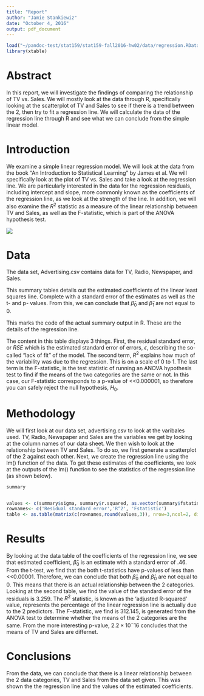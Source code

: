 ```yaml
---
title: "Report"
author: "Jamie Stankiewiz"
date: "October 4, 2016"
output: pdf_document
---
```


```r


load("~/pandoc-test/stat159/stat159-fall2016-hw02/data/regression.RData")
library(xtable)

```


# Abstract

  In this report, we will investigate the findings of comparing the relationship of TV vs. Sales.  We will mostly look at the data through R, specifically looking at the scatterplot of TV and Sales to see if there is a trend between the 2, then try to fit a regression line. We will calculate the data of the regression line through R and see what we can conclude from the simple linear model.


# Introduction

  We examine a simple linear regression model.  We will look at the data from the book "An Introduction to Statistical Learning" by James et al.  We will specifically look at the plot of TV vs. Sales and take a look at the regression line.  We are particularly interested in the data for the regression residuals, including intercept and slope, more commonly known as the coefficients of the regression line, as we look at the strength of the line.  In addition, we will also examine the $R^2$ statistic as a measure of the linear relationship between TV and Sales, as well as the F-statistic, which is part of the ANOVA hypothesis test.

\begin{center}

Figure 1: This is a result of the least squares regression fit of Sales on TV from the Advertising data set. 
\end{center}


![](../images/scatterplot-tv-sales.png)






# Data

The data set, Advertising.csv contains data for TV, Radio, Newspaper, and Sales. 

This summary tables details out the estimated coefficients of the linear least squares line. Complete with a standard error of the estimates as well as the t- and p- values. From this, we can conclude that $\hat \beta_0$ and $\hat \beta_1$ are not equal to 0. 


\begin{center}

Table 1: Coefficients of the regression line of the least squares model.
\end{center}


\begin{table}[ht]
\centering
\begin{tabular}{rrrrr}
  \hline
 & Coefficient & Std. Error & t-statistic & p-value \\ 
  \hline
Intercept & 7.03 & 0.46 & 15.36 & 0.00 \\ 
  TV & 0.05 & 0.00 & 17.67 & 0.00 \\ 
   \hline
\end{tabular}
\end{table}


This marks the code of the actual summary output in R.  These are the details of the regression line.


The content in this table displays 3 things.  First, the residual standard error, or $RSE$ which is the estimated standard error of errors, $\epsilon$, describing the so-called "lack of fit" of the model.  The second term, $R^2$ explains how much of the variability was due to the regression.  This is on a scale of 0 to 1.  The last term is the F-statistic, is the test statistic of running an ANOVA hypothesis test to find if the means of the two categories are the same or not.  In this case, our F-statistic corresponds to a p-value of <<0.000001, so therefore you can safely reject the null hypothesis, $H_0$.


\begin{center}

Table 2: More information of the least squares model.
\end{center}


\begin{table}[ht]
\centering
\begin{tabular}{rll}
  \hline
 & Quantity & Values \\ 
  \hline
A & Residual standard error & 3.259 \\ 
  B & $R^2$ & 0.612 \\ 
  C & $F$-statistic & 312.145 \\ 
   \hline
\end{tabular}
\end{table}



# Methodology

We will first look at our data set, advertising.csv to look at the varibales used.  TV, Radio, Newspaper and Sales are the variables we get by looking at the column names of our data sheet.  We then wish to look at the relationship between TV and Sales.  To do so, we first generate a scatterplot of the 2 against each other.  Next, we create the regression line using the lm() function of the data. To get these estimates of the coefficients, we look at the outputs of the lm() function to see the statistics of the regression line (as shown below).  


```r

summary


values <- c(summary$sigma, summary$r.squared, as.vector(summary$fstatistic[1]))
rownames<- c('Residual standard error','R^2', 'Fstatistic')
table <- as.table(matrix(c(rownames,round(values,3)), nrow=3,ncol=2, dimnames=list(NULL, c('Quantity','Values'))))

```


# Results

By looking at the data table of the coefficients of the regression line, we see that estimated coefficient, $\hat \beta_0$ is an estimate with a standard error of .46.  From the t-test, we find that the both t-statistics have p-values of less than <<0.00001. Therefore, we can conclude that both $\hat \beta_0$ and $\hat \beta_0$ are not equal to 0. This means that there is an actual relationship between the 2 categories.
Looking at the second table, we find the value of the standard error of the residuals is 3.259. The $R^2$ statistic, is known as the 'adjusted R-squared' value, represents the percentage of the linear regression line is actually due to the 2 predictors. The $F$-statistic, we find is 312.145, is generated from the ANOVA test to determine whether the means of the 2 categories are the same.  From the more interesting p-value, $2.2 \times 10^-16$ concludes that the means of TV and Sales are differnet.


# Conclusions

From the data, we can conclude that there is a linear relationship between the 2 data categories, TV and Sales from the data set given.  This was shown the the regression line and the values of the estimated coefficients.  